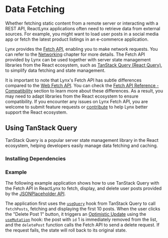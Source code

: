 
# Data Fetching

Whether fetching static content from a remote server or interacting with a REST API, ReactLynx applications often need to retrieve data from external sources. For example, you might want to load user posts in a social media app or fetch the latest product listings in an e-commerce application.

Lynx provides the [Fetch API](/api/lynx-api/global/fetch), enabling you to make network requests. You can refer to the [Networking](/guide/interaction/networking) chapter for more details. The Fetch API provided by Lynx can be used together with server state management libraries from the React ecosystem, such as [TanStack Query (React Query)](https://tanstack.com/query), to simplify data fetching and state management.

It is important to note that Lynx's Fetch API has subtle differences compared to the [Web Fetch API](https://developer.mozilla.org/en-US/docs/Web/API/Fetch_API). You can check the [Fetch API Reference - Compatibility](/api/lynx-api/global/fetch#compatibility) section to learn more about these differences. As a result, you may need to adapt libraries from the React ecosystem to ensure compatibility. If you encounter any issues on Lynx Fetch API, you are welcome to submit feature requests or [contribute](https://github.com/lynx-family/lynx/blob/develop/CONTRIBUTING.md) to help Lynx better support the React ecosystem.

## Using TanStack Query

TanStack Query is a popular server state management library in the React ecosystem, helping developers easily manage data fetching and caching.

### Installing Dependencies

<PackageManagerTabs command="install @tanstack/react-query" />

### Example

The following example application shows how to use TanStack Query with the Fetch API in ReactLynx to fetch, display, and delete user posts provided by the [JSONPlaceholder API](https://jsonplaceholder.typicode.com/).

The application first uses the [`useQuery`](https://tanstack.com/query/v5/docs/framework/react/reference/useQuery) hook from TanStack Query to call `fetchPosts`, fetching and displaying the first 10 posts. When the user clicks the "Delete Post 1" button, it triggers an [Optimistic Update](https://tanstack.com/query/v4/docs/framework/react/guides/optimistic-updates) using the [`useMutation`](https://tanstack.com/query/latest/docs/framework/react/reference/useMutation) hook: the post with `id` 1 is immediately removed from the list, and the `deletePost` function calls the Fetch API to send a delete request. If the request fails, the state will roll back to its original state.


<Go
  example="networking"
  defaultFile="src/react-query/index.tsx"
  img="https://lf-lynx.tiktok-cdns.com/obj/lynx-artifacts-oss-sg/lynx-website/assets/doc/networking/react-query-example-image.webp"
  defaultEntryFile="dist/react-query.lynx.bundle"
  entry="src/react-query"
/>

